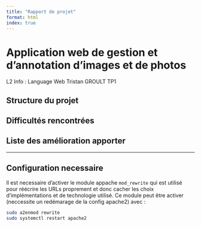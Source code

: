 ```yaml
---
title: "Rapport de projet"
format: html
index: true
---
```


# Application web de gestion et d'annotation d'images et de photos
L2 Info : Language Web
Tristan GROULT TP1

## Structure du projet

## Difficultés rencontrées

## Liste des amélioration apporter

---

## Configuration necessaire
Il est necessaire d'activer le module appache `mod_rewrite` qui est utilisé pour réécrire les URLs proprement et donc cacher les choix d'implémentations et de technologie utilisé. Ce module peut être activer (neccessite un redémarage de la config apache2) avec :
```bash
sudo a2enmod rewrite
sudo systemctl restart apache2
```